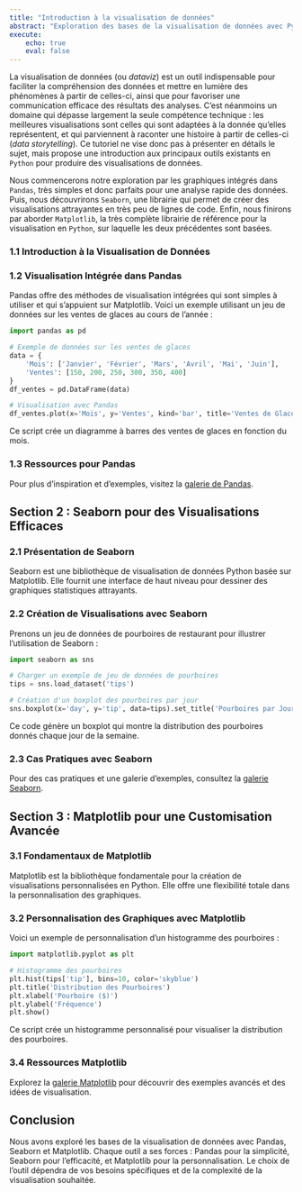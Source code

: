 ```yaml
---
title: "Introduction à la visualisation de données"
abstract: "Exploration des bases de la visualisation de données avec Python : les graphiques simples de Pandas, les visualisations esthétiques de Seaborn, et les personnalisations avancées de Matplotlib"
execute:
    echo: true
    eval: false
---
```


La visualisation de données (ou *dataviz*) est un outil indispensable pour faciliter la compréhension des données et mettre en lumière des phénomènes à partir de celles-ci, ainsi que pour favoriser une communication efficace des résultats des analyses. C'est néanmoins un domaine qui dépasse largement la seule compétence technique : les meilleures visualisations sont celles qui sont adaptées à la donnée qu'elles représentent, et qui parviennent à raconter une histoire à partir de celles-ci (*data storytelling*). Ce tutoriel ne vise donc pas à présenter en détails le sujet, mais propose une introduction aux principaux outils existants en `Python` pour produire des visualisations de données.

Nous commencerons notre exploration par les graphiques intégrés dans `Pandas`, très simples et donc parfaits pour une analyse rapide des données. Puis, nous découvrirons `Seaborn`, une librairie qui permet de créer des visualisations attrayantes en très peu de lignes de code. Enfin, nous finirons par aborder `Matplotlib`, la très complète librairie de référence pour la visualisation en `Python`, sur laquelle les deux précédentes sont basées.


### 1.1 Introduction à la Visualisation de Données


### 1.2 Visualisation Intégrée dans Pandas
Pandas offre des méthodes de visualisation intégrées qui sont simples à utiliser et qui s'appuient sur Matplotlib. Voici un exemple utilisant un jeu de données sur les ventes de glaces au cours de l'année :

```python
import pandas as pd

# Exemple de données sur les ventes de glaces
data = {
    'Mois': ['Janvier', 'Février', 'Mars', 'Avril', 'Mai', 'Juin'],
    'Ventes': [150, 200, 250, 300, 350, 400]
}
df_ventes = pd.DataFrame(data)

# Visualisation avec Pandas
df_ventes.plot(x='Mois', y='Ventes', kind='bar', title='Ventes de Glaces par Mois')
```

Ce script crée un diagramme à barres des ventes de glaces en fonction du mois.

### 1.3 Ressources pour Pandas
Pour plus d'inspiration et d'exemples, visitez la [galerie de Pandas](https://pandas.pydata.org/pandas-docs/stable/user_guide/visualization.html).

## Section 2 : Seaborn pour des Visualisations Efficaces

### 2.1 Présentation de Seaborn
Seaborn est une bibliothèque de visualisation de données Python basée sur Matplotlib. Elle fournit une interface de haut niveau pour dessiner des graphiques statistiques attrayants.

### 2.2 Création de Visualisations avec Seaborn
Prenons un jeu de données de pourboires de restaurant pour illustrer l'utilisation de Seaborn :

```python
import seaborn as sns

# Charger un exemple de jeu de données de pourboires
tips = sns.load_dataset('tips')

# Création d'un boxplot des pourboires par jour
sns.boxplot(x='day', y='tip', data=tips).set_title('Pourboires par Jour de la Semaine')
```

Ce code génère un boxplot qui montre la distribution des pourboires donnés chaque jour de la semaine.

### 2.3 Cas Pratiques avec Seaborn
Pour des cas pratiques et une galerie d'exemples, consultez la [galerie Seaborn](https://seaborn.pydata.org/examples/index.html).

## Section 3 : Matplotlib pour une Customisation Avancée

### 3.1 Fondamentaux de Matplotlib
Matplotlib est la bibliothèque fondamentale pour la création de visualisations personnalisées en Python. Elle offre une flexibilité totale dans la personnalisation des graphiques.

### 3.2 Personnalisation des Graphiques avec Matplotlib
Voici un exemple de personnalisation d'un histogramme des pourboires :

```python
import matplotlib.pyplot as plt

# Histogramme des pourboires
plt.hist(tips['tip'], bins=10, color='skyblue')
plt.title('Distribution des Pourboires')
plt.xlabel('Pourboire ($)')
plt.ylabel('Fréquence')
plt.show()
```

Ce script crée un histogramme personnalisé pour visualiser la distribution des pourboires.

### 3.4 Ressources Matplotlib
Explorez la [galerie Matplotlib](https://matplotlib.org/stable/gallery/index.html) pour découvrir des exemples avancés et des idées de visualisation.

## Conclusion
Nous avons exploré les bases de la visualisation de données avec Pandas, Seaborn et Matplotlib. Chaque outil a ses forces : Pandas pour la simplicité, Seaborn pour l'efficacité, et Matplotlib pour la personnalisation. Le choix de l'outil dépendra de vos besoins spécifiques et de la complexité de la visualisation souhaitée.
